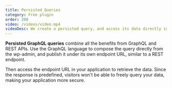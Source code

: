 ```yaml
---
title: Persisted Queries
category: Free plugin
order: 200
video: /videos/video.mp4
videoDesc: We create a persisted query, and access its data directly in the browser.
---
```


**Persisted GraphQL queries** combine all the benefits from GraphQL and REST APIs. Use the GraphQL language to compose the query directly from the wp-admin, and publish it under its own endpoint URL, similar to a REST endpoint.

Then access the endpoint URL in your application to retrieve the data. Since the response is predefined, visitors won't be able to freely query your data, making your application more secure.

